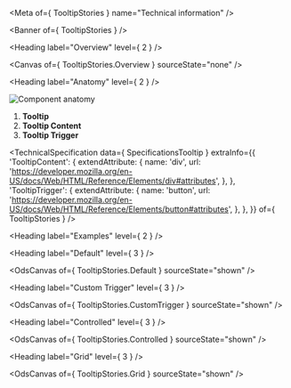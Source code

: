 
<Meta of={ TooltipStories } name="Technical information" />

<Banner of={ TooltipStories } />

<Heading label="Overview" level={ 2 } />

<Canvas of={ TooltipStories.Overview } sourceState="none" />

<Heading label="Anatomy" level={ 2 } />

![Component anatomy](components/tooltip/anatomy-tech.png "Component anatomy")

1. **Tooltip**
2. **Tooltip Content**
3. **Tooltip Trigger**

<TechnicalSpecification
  data={ SpecificationsTooltip }
  extraInfo={{
    'TooltipContent': {
      extendAttribute: {
        name: 'div',
        url: 'https://developer.mozilla.org/en-US/docs/Web/HTML/Reference/Elements/div#attributes',
      },
    },
    'TooltipTrigger': {
      extendAttribute: {
        name: 'button',
        url: 'https://developer.mozilla.org/en-US/docs/Web/HTML/Reference/Elements/button#attributes',
      },
    },
  }}
  of={ TooltipStories } />

<Heading label="Examples" level={ 2 } />

<Heading label="Default" level={ 3 } />

<OdsCanvas of={ TooltipStories.Default } sourceState="shown" />

<Heading label="Custom Trigger" level={ 3 } />

<OdsCanvas of={ TooltipStories.CustomTrigger } sourceState="shown" />

<Heading label="Controlled" level={ 3 } />

<OdsCanvas of={ TooltipStories.Controlled } sourceState="shown" />

<Heading label="Grid" level={ 3 } />

<OdsCanvas of={ TooltipStories.Grid } sourceState="shown" />
